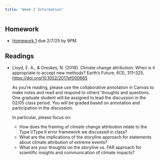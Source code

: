 ```yaml
---
title: "Week 2 Information"
---
```


## Homework

- [Homework 1](../hw/hw01/hw01.qmd) due 2/7/25 by 9PM.

## Readings

- Lloyd, E. A., & Oreskes, N. (2018). Climate change attribution: When is it appropriate to accept new methods? Earth’s Future, 6(3), 311–325. <https://doi.org/10.1002/2017ef000665>

  As you're reading, please use the collaborative annotation in Canvas to make notes and read and respond to others' thoughts and questions. One graduate student will be assigned to lead the discussion in the 02/05 class period. You will be graded based on annotation and participation in the discussion.

  In particular, please focus on:

  * How does the framing of climate change attribution relate to the Type I/Type II error framework we discussed in class?
  * What are the implications of the storyline approach for statements about climate attribution of extreme events?
  * What are your thoughts on the storyline vs. FAR approach for scientific insights and communication of climate impacts?
